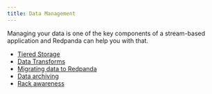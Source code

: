 ```yaml
---
title: Data Management
---
```


<head>
    <meta name="title" content="Manage | Redpanda Docs"/>
    <meta name="description" content="Manage Redpanda."/>
    <link rel="canonical" href="https://docs.redpanda.com/docs/manage/" />
</head>

Managing your data is one of the key components of a stream-based application and Redpanda can help you with that. 

- [Tiered Storage](./tiered-storage)
- [Data Transforms](./data-transform)
- [Migrating data to Redpanda](./data-migration)
- [Data archiving](./data-archiving)
- [Rack awareness](./data-archiving)